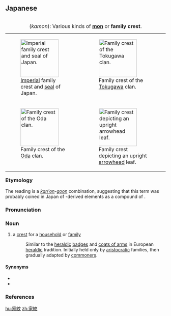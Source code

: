 ==Japanese==
<div style="float:right;">
{{wikipedia|lang=ja}}
{{wikipedia|Mon (emblem)}}
{| style="float:right;clear:right;padding:0px;margin-right:-5px;"
|+ {{lang|ja|家紋}} (''kamon''): Various kinds of '''[[w:Mon (emblem)|mon]]''' or '''family crest'''.
| [[File:Imperial_Seal_of_Japan.svg|thumb|none|119px|[[imperial|Imperial]] family crest and [[seal]] of Japan.]]
| [[File:Japanese_crest_Tokugawa_Aoi.svg|thumb|none|119px|Family crest of the [[w:Tokugawa|Tokugawa]] clan.<br/>&nbsp;]]
|-
| [[File:Japanese_Crest_Go_Ka.svg|thumb|none|119px|Family crest of the [[w:Oda Nobunaga|Oda]] clan.<br/>&nbsp;]]
| [[File:Japanese crest Tachi Omodaka.svg|thumb|none|119px|Family crest depicting an upright [[arrowhead]] leaf.]]
|}
</div>
{{ja-kanjitab|か|もん|yomi=on}}

===Etymology===
The reading is a [[漢音#Japanese|''kan'on'']]-[[呉音#Japanese|''goon'']] combination, suggesting that this term was probably coined in Japan of {{etyl|ltc|ja|sort=かもん}}-derived elements as a compound of {{compound|lang=ja|sort=かもん|家|tr1=ka|t1=house, family, household|紋|tr2=mon|t2=mark, design, pattern}}.

===Pronunciation===
{{ja-pron|yomi=on|acc=0|acc_ref=DJR|かもん}}

===Noun===
{{ja-noun|かもん}}

# a [[crest]] for a [[household]] or [[family]]
#: Similar to the [[heraldic]] [[badge]]s and [[coat of arms|coats of arms]] in European [[heraldic]] tradition. Initially held only by [[aristocratic]] families, then gradually adapted by [[commoner]]s.

====Synonyms====
* {{ja-r|紋所|もんどころ}}
* {{ja-r|定紋|じょうもん}}

===References===
<references/>

[[hu:家紋]]
[[zh:家紋]]